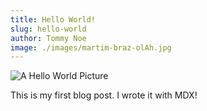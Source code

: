 ```yaml
---
title: Hello World!
slug: hello-world
author: Tommy Noe
image: ./images/martim-braz-olAh.jpg
---
```


![A Hello World Picture](./images/martim-braz-olAh.jpg)

This is my first blog post. I wrote it with MDX!
